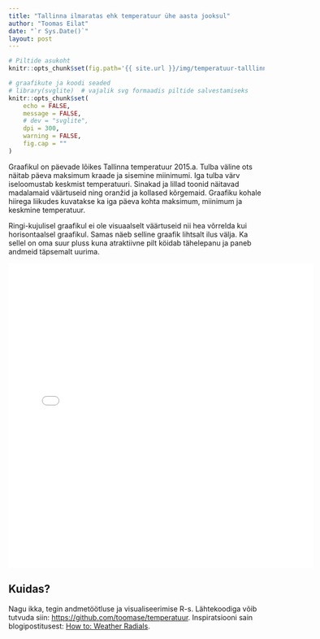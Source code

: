 ```yaml
---
title: "Tallinna ilmaratas ehk temperatuur ühe aasta jooksul"
author: "Toomas Eilat"
date: "`r Sys.Date()`"
layout: post
---
```


```r
# Piltide asukoht
knitr::opts_chunk$set(fig.path='{{ site.url }}/img/temperatuur-talllinnas-')
```

```r
# graafikute ja koodi seaded
# library(svglite)  # vajalik svg formaadis piltide salvestamiseks
knitr::opts_chunk$set(
    echo = FALSE, 
    message = FALSE,
    # dev = "svglite",
    dpi = 300,
    warning = FALSE,
    fig.cap = ""
)
```

Graafikul on päevade lõikes Tallinna temperatuur 2015.a. Tulba väline ots näitab päeva maksimum kraade ja sisemine  miinimumi. Iga tulba värv iseloomustab keskmist temperatuuri. Sinakad ja lillad toonid näitavad madalamaid väärtuseid ning oranžid ja kollased kõrgemaid. Graafiku kohale hiirega liikudes kuvatakse ka iga päeva kohta maksimum, miinimum ja keskmine temperatuur.

Ringi-kujulisel graafikul ei ole visuaalselt väärtuseid nii hea võrrelda kui horisontaalsel graafikul. Samas näeb selline graafik lihtsalt ilus välja. Ka sellel on oma suur pluss kuna atraktiivne pilt köidab tähelepanu ja paneb andmeid täpsemalt uurima.

<iframe frameborder="0" width="600" height="600" 
        sandbox="allow-same-origin allow-scripts"
        scrolling="no" seamless="seamless"
        src="/files/temperatuur-tallinnas.html">
</iframe>

## Kuidas?
Nagu ikka, tegin andmetöötluse ja visualiseerimise R-s. Lähtekoodiga võib tutvuda siin: [https://github.com/toomase/temperatuur](https://github.com/toomase/temperatuur). Inspiratsiooni sain blogipostitusest: [How to: Weather Radials](http://jkunst.com/r/how-to-weather-radials/).